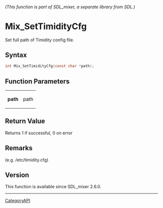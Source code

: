 ====== (This function is part of SDL_mixer, a separate library from SDL.) ======
= Mix_SetTimidityCfg =

Set full path of Timidity config file.

== Syntax ==

<syntaxhighlight lang='c'>
int Mix_SetTimidityCfg(const char *path);
</syntaxhighlight>

== Function Parameters ==

{|
|'''path'''
|path
|}

== Return Value ==

Returns 1 if successful, 0 on error

== Remarks ==

(e.g. /etc/timidity.cfg)

== Version ==

This function is available since SDL_mixer 2.6.0.

----
[[CategoryAPI]]


